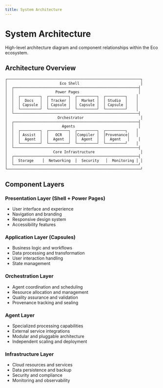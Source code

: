 ```yaml
---
title: System Architecture
---
```


# System Architecture

High-level architecture diagram and component relationships within the Eco ecosystem.

## Architecture Overview

```
┌─────────────────────────────────────────────────────────────┐
│                        Eco Shell                            │
│  ┌─────────────────────────────────────────────────────────┤
│  │                   Power Pages                           │
│  │  ┌─────────┐  ┌─────────┐  ┌─────────┐  ┌─────────┐    │
│  │  │  Docs   │  │ Tracker │  │  Market │  │ Studio  │    │
│  │  │ Capsule │  │ Capsule │  │ Capsule │  │ Capsule │    │
│  │  └─────────┘  └─────────┘  └─────────┘  └─────────┘    │
│  └─────────────────────────────────────────────────────────┤
│                       Orchestrator                          │
│  ┌─────────────────────────────────────────────────────────┤
│  │                      Agents                             │
│  │  ┌─────────┐  ┌─────────┐  ┌─────────┐  ┌─────────┐    │
│  │  │ Assist  │  │   OCR   │  │Compiler │  │Provenance│   │
│  │  │  Agent  │  │  Agent  │  │  Agent  │  │  Agent   │    │
│  │  └─────────┘  └─────────┘  └─────────┘  └─────────┘    │
│  └─────────────────────────────────────────────────────────┤
│                     Core Infrastructure                     │
│  ┌─────────────────────────────────────────────────────────┤
│  │  Storage    │  Networking  │  Security   │  Monitoring │ │
│  └─────────────────────────────────────────────────────────┘
└─────────────────────────────────────────────────────────────┘
```

## Component Layers

### Presentation Layer (Shell + Power Pages)
- User interface and experience
- Navigation and branding
- Responsive design system
- Accessibility features

### Application Layer (Capsules)
- Business logic and workflows
- Data processing and transformation
- User interaction handling
- State management

### Orchestration Layer
- Agent coordination and scheduling
- Resource allocation and management
- Quality assurance and validation
- Provenance tracking and sealing

### Agent Layer
- Specialized processing capabilities
- External service integrations
- Modular and pluggable architecture
- Independent scaling and deployment

### Infrastructure Layer
- Cloud resources and services
- Data persistence and backup
- Security and compliance
- Monitoring and observability